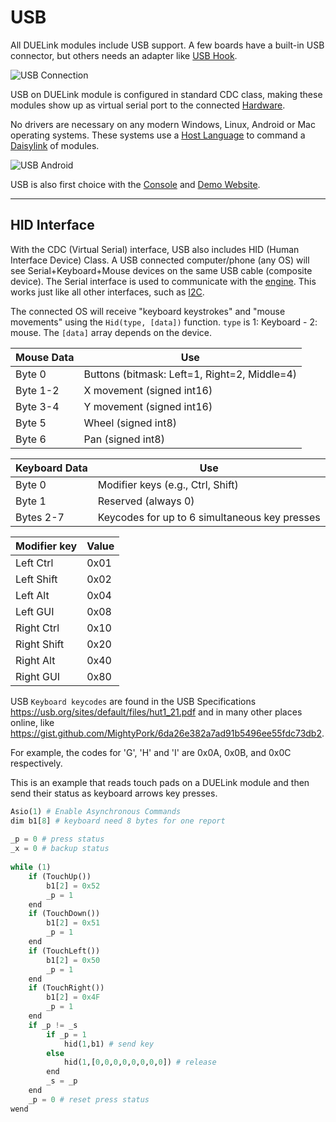 # USB


All DUELink modules include USB support. A few boards have a built-in USB connector, but others needs an adapter like [USB Hook](../products/adusbhook-a).

![USB Connection](pathname:///img/usbhook-servo-x1.png)

USB on DUELink module is configured in standard CDC class, making these modules show up as virtual serial port to the connected [Hardware](../hw/intro).

No drivers are necessary on any modern Windows, Linux, Android or Mac operating systems. These systems use a [Host Language](../language/intro) to command a [Daisylink](../engine/daisylink) of modules.

![USB Android](pathname:///img/android-usbhook.png)

USB is also first choice with the [Console](../console) and [Demo Website](https://demo.duelink.com/).

---

## HID Interface

With the CDC (Virtual Serial) interface, USB also includes HID (Human Interface Device) Class. A USB connected computer/phone (any OS) will see Serial+Keyboard+Mouse devices on the same USB cable (composite device). The Serial interface is used to communicate with the [engine](../engine/intro). This works just like all other interfaces, such as [I2C](./i2c).

The connected OS will receive "keyboard keystrokes" and "mouse movements" using the `Hid(type, [data])` function. `type` is 1: Keyboard - 2: mouse. The `[data]` array depends on the device.


**Mouse** Data | Use
--- | ---
Byte 0 | Buttons (bitmask: Left=1, Right=2, Middle=4)
Byte 1-2 | X movement (signed int16)
Byte 3-4 | Y movement (signed int16)
Byte 5 | Wheel (signed int8)
Byte 6 | Pan (signed int8)
 
 
**Keyboard** Data | Use
--- | ---
Byte 0 | Modifier keys (e.g., Ctrl, Shift)
Byte 1 | Reserved (always 0)
Bytes 2-7 | Keycodes for up to 6 simultaneous key presses

Modifier key | Value
--- | ---
Left Ctrl | 0x01
Left Shift | 0x02
Left Alt | 0x04
Left GUI | 0x08
Right Ctrl | 0x10
Right Shift | 0x20
Right Alt | 0x40
Right GUI | 0x80

USB `Keyboard keycodes` are found in the USB Specifications https://usb.org/sites/default/files/hut1_21.pdf and in many other places online, like https://gist.github.com/MightyPork/6da26e382a7ad91b5496ee55fdc73db2.

For example, the codes for 'G', 'H' and 'I' are 0x0A, 0x0B, and 0x0C respectively.

This is an example that reads touch pads on a DUELink module and then send their status as keyboard arrows key presses.

```py
Asio(1) # Enable Asynchronous Commands
dim b1[8] # keyboard need 8 bytes for one report
 
_p = 0 # press status
_x = 0 # backup status
 
while (1)
    if (TouchUp())
        b1[2] = 0x52
        _p = 1
    end
    if (TouchDown())
        b1[2] = 0x51
        _p = 1
    end
    if (TouchLeft())
        b1[2] = 0x50
        _p = 1
    end
    if (TouchRight())
        b1[2] = 0x4F
        _p = 1
    end
    if _p != _s
        if _p = 1
            hid(1,b1) # send key        
        else
            hid(1,[0,0,0,0,0,0,0,0]) # release    
        end
        _s = _p
    end
    _p = 0 # reset press status
wend
```